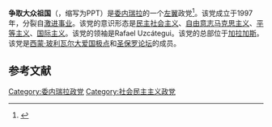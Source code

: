 '''争取大众祖国'''（{{lang-es|Patria Para Todos}}，缩写为PPT）是[[委内瑞拉|委内瑞拉]]的一个[[左翼|左翼]]政党<ref>{{Citation |first=Robert T. |last=Buckman |title=The World Today Series, 2012: Latin America |publisher=Stryker-Post |year=2012 |page=366}}</ref>。该党成立于1997年，分裂自[[激进事业|激进事业]]。该党的意识形态是[[民主社会主义|民主社会主义]]、[[自由意志马克思主义|自由意志马克思主义]]、[[平等主义|平等主义]]、[[国际主义|国际主义]]。该党的领袖是Rafael Uzcátegui。该党的总部位于[[加拉加斯|加拉加斯]]。该党是[[西蒙·玻利瓦尔大爱国极点|西蒙·玻利瓦尔大爱国极点]]和[[圣保罗论坛|圣保罗论坛]]的成员。

==参考文献==
{{reflist}}

[[Category:委内瑞拉政党|Category:委内瑞拉政党]]
[[Category:社会民主主义政党|Category:社会民主主义政党]]